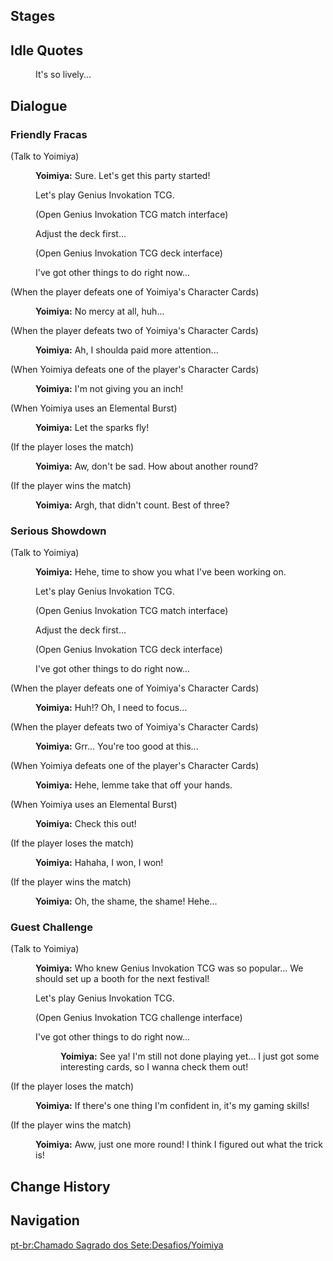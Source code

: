 {{Genius Invokation TCG Character Stages Intro}}

==Stages==
{{Genius Invokation TCG Stages/Detailed|Yoimiya}}

==Idle Quotes==
{{Dialogue Start}}
:{{DIcon|Idle}} It's so lively...
{{Dialogue End}}

==Dialogue==
===Friendly Fracas===
{{Dialogue Start}}
;(Talk to Yoimiya)
:{{A|vo card yoimiya invite easy 01.ogg}} '''Yoimiya:''' Sure. Let's get this party started!
:{{DIcon|TCG}} Let's play Genius Invokation TCG.
:;(Open Genius Invokation TCG match interface)
:{{DIcon}} Adjust the deck first...
:;(Open Genius Invokation TCG deck interface)
:{{DIcon}} I've got other things to do right now...

;(When the player defeats one of Yoimiya's Character Cards)
:{{A|vo card yoimiya ingame easy 02.ogg}} '''Yoimiya:''' No mercy at all, huh...

;(When the player defeats two of Yoimiya's Character Cards)
:{{A|vo card yoimiya ingame easy 03.ogg}} '''Yoimiya:''' Ah, I shoulda paid more attention...

;(When Yoimiya defeats one of the player's Character Cards)
:{{A|vo card yoimiya ingame easy 01.ogg}} '''Yoimiya:''' I'm not giving you an inch!

;(When Yoimiya uses an Elemental Burst)
:{{A|vo card yoimiya ingame easy 04.ogg}} '''Yoimiya:''' Let the sparks fly!

;(If the player loses the match)
:{{A|vo card yoimiya invite easy 02.ogg}} '''Yoimiya:''' Aw, don't be sad. How about another round?

;(If the player wins the match)
:{{A|vo card yoimiya invite easy 03.ogg}} '''Yoimiya:''' Argh, that didn't count. Best of three?
{{Dialogue End}}

===Serious Showdown===
{{Dialogue Start}}
;(Talk to Yoimiya)
:{{A|vo card yoimiya invite hard 01.ogg}} '''Yoimiya:''' Hehe, time to show you what I've been working on.
:{{DIcon|TCG}} Let's play Genius Invokation TCG.
:;(Open Genius Invokation TCG match interface)
:{{DIcon}} Adjust the deck first...
:;(Open Genius Invokation TCG deck interface)
:{{DIcon}} I've got other things to do right now...

;(When the player defeats one of Yoimiya's Character Cards)
:{{A|vo card yoimiya ingame hard 02.ogg}} '''Yoimiya:''' Huh!? Oh, I need to focus...

;(When the player defeats two of Yoimiya's Character Cards)
:{{A|vo card yoimiya ingame hard 03.ogg}} '''Yoimiya:''' Grr... You're too good at this...

;(When Yoimiya defeats one of the player's Character Cards)
:{{A|vo card yoimiya ingame hard 01.ogg}} '''Yoimiya:''' Hehe, lemme take that off your hands.

;(When Yoimiya uses an Elemental Burst)
:{{A|vo card yoimiya ingame hard 04.ogg}} '''Yoimiya:''' Check this out!

;(If the player loses the match)
:{{A|vo card yoimiya invite hard 02.ogg}} '''Yoimiya:''' Hahaha, I won, I won!

;(If the player wins the match)
:{{A|vo card yoimiya invite hard 03.ogg}} '''Yoimiya:''' Oh, the shame, the shame! Hehe...
{{Dialogue End}}

===Guest Challenge===
{{Dialogue Start}}
;(Talk to Yoimiya)
:{{A|vo card yoimiya freetalk 01.ogg}} '''Yoimiya:''' Who knew Genius Invokation TCG was so popular... We should set up a booth for the next festival!
:{{DIcon|TCG}} Let's play Genius Invokation TCG.
:;(Open Genius Invokation TCG challenge interface)
:{{DIcon}} I've got other things to do right now...
::{{A|vo card yoimiya leave 01.ogg}} '''Yoimiya:''' See ya! I'm still not done playing yet... I just got some interesting cards, so I wanna check them out!

;(If the player loses the match)
:{{A|vo card yoimiya endofgame win 01.ogg}} '''Yoimiya:''' If there's one thing I'm confident in, it's my gaming skills!

;(If the player wins the match)
:{{A|vo card yoimiya endofgame fail 01.ogg}} '''Yoimiya:''' Aww, just one more round! I think I figured out what the trick is!
{{Dialogue End}}

==Change History==
{{Change History|3.3}}

==Navigation==
{{Genius Invokation TCG Stages Navbox}}
[[pt-br:Chamado Sagrado dos Sete:Desafios/Yoimiya]]